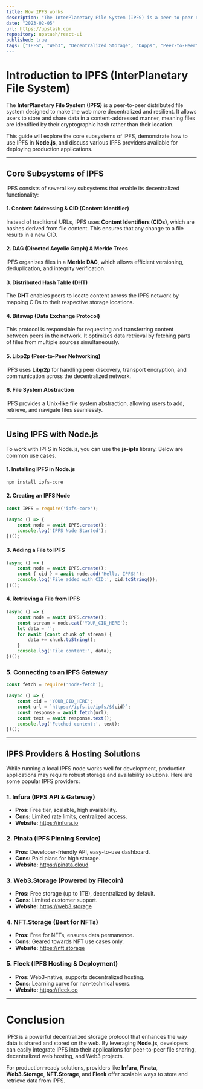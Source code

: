 ```yaml
---
title: How IPFS works
description: "The InterPlanetary File System (IPFS) is a peer-to-peer distributed file system designed to make the web more decentralized, efficient, and resilient. Unlike traditional web systems that rely on centralized servers and location-based addressing, IPFS enables users to store and retrieve data using content-addressing, where files are identified by their cryptographic hash rather than their storage location. This approach enhances data integrity, reduces reliance on single points of failure, and improves efficiency by allowing multiple nodes to serve the same content. IPFS provides a powerful foundation for a variety of use cases, from decentralized web hosting to blockchain integration, secure file sharing, and censorship-resistant applications. Its distributed nature makes it an ideal solution for applications requiring high availability, immutability, and redundancy."
date: "2023-02-05"
url: https://upstash.com
repository: upstash/react-ui
published: true
tags: ["IPFS", "Web3", "Decentralized Storage", "DApps", "Peer-to-Peer", "Libp2p", "Merkle DAG", "Bitswap", Fleek", "NFT.Storage", "Decentralization"]
---
```


# Introduction to IPFS (InterPlanetary File System)

The **InterPlanetary File System (IPFS)** is a peer-to-peer distributed file system designed to make the web more decentralized and resilient. It allows users to store and share data in a content-addressed manner, meaning files are identified by their cryptographic hash rather than their location.

This guide will explore the core subsystems of IPFS, demonstrate how to use IPFS in **Node.js**, and discuss various IPFS providers available for deploying production applications.

---

## Core Subsystems of IPFS

IPFS consists of several key subsystems that enable its decentralized functionality:

#### 1. Content Addressing & CID (Content Identifier)

Instead of traditional URLs, IPFS uses **Content Identifiers (CIDs)**, which are hashes derived from file content. This ensures that any change to a file results in a new CID.

#### 2. DAG (Directed Acyclic Graph) & Merkle Trees

IPFS organizes files in a **Merkle DAG**, which allows efficient versioning, deduplication, and integrity verification.

#### 3. Distributed Hash Table (DHT)

The **DHT** enables peers to locate content across the IPFS network by mapping CIDs to their respective storage locations.

#### 4. Bitswap (Data Exchange Protocol)

This protocol is responsible for requesting and transferring content between peers in the network. It optimizes data retrieval by fetching parts of files from multiple sources simultaneously.

#### 5. Libp2p (Peer-to-Peer Networking)

IPFS uses **Libp2p** for handling peer discovery, transport encryption, and communication across the decentralized network.

#### 6. File System Abstraction

IPFS provides a Unix-like file system abstraction, allowing users to add, retrieve, and navigate files seamlessly.

---

## Using IPFS with Node.js

To work with IPFS in Node.js, you can use the **js-ipfs** library. Below are common use cases.

#### 1. Installing IPFS in Node.js

```bash
npm install ipfs-core
```

#### 2. Creating an IPFS Node

```typescript
const IPFS = require('ipfs-core');

(async () => {
    const node = await IPFS.create();
    console.log('IPFS Node Started');
})();
```

#### 3. Adding a File to IPFS

```typescript
(async () => {
    const node = await IPFS.create();
    const { cid } = await node.add('Hello, IPFS!');
    console.log('File added with CID:', cid.toString());
})();
```

#### 4. Retrieving a File from IPFS

```typescript
(async () => {
    const node = await IPFS.create();
    const stream = node.cat('YOUR_CID_HERE');
    let data = '';
    for await (const chunk of stream) {
        data += chunk.toString();
    }
    console.log('File content:', data);
})();
```

### 5. Connecting to an IPFS Gateway

```typescript
const fetch = require('node-fetch');

(async () => {
    const cid = 'YOUR_CID_HERE';
    const url = `https://ipfs.io/ipfs/${cid}`;
    const response = await fetch(url);
    const text = await response.text();
    console.log('Fetched content:', text);
})();
```

---

## IPFS Providers & Hosting Solutions

While running a local IPFS node works well for development, production applications may require robust storage and availability solutions. Here are some popular IPFS providers:

### 1. Infura (IPFS API & Gateway)

- **Pros:** Free tier, scalable, high availability.
- **Cons:** Limited rate limits, centralized access.
- **Website:** https://infura.io

### 2. Pinata (IPFS Pinning Service)

- **Pros:** Developer-friendly API, easy-to-use dashboard.
- **Cons:** Paid plans for high storage.
- **Website:** https://pinata.cloud

### 3. Web3.Storage (Powered by Filecoin)

- **Pros:** Free storage (up to 1TB), decentralized by default.
- **Cons:** Limited customer support.
- **Website:** https://web3.storage

### 4. NFT.Storage (Best for NFTs)

- **Pros:** Free for NFTs, ensures data permanence.
- **Cons:** Geared towards NFT use cases only.
- **Website:** https://nft.storage

### 5. Fleek (IPFS Hosting & Deployment)

- **Pros:** Web3-native, supports decentralized hosting.
- **Cons:** Learning curve for non-technical users.
- **Website:** https://fleek.co

---

# Conclusion

IPFS is a powerful decentralized storage protocol that enhances the way data is shared and stored on the web. By leveraging **Node.js**, developers can easily integrate IPFS into their applications for peer-to-peer file sharing, decentralized web hosting, and Web3 projects.

For production-ready solutions, providers like **Infura**, **Pinata**, **Web3.Storage**, **NFT.Storage**, and **Fleek** offer scalable ways to store and retrieve data from IPFS.



